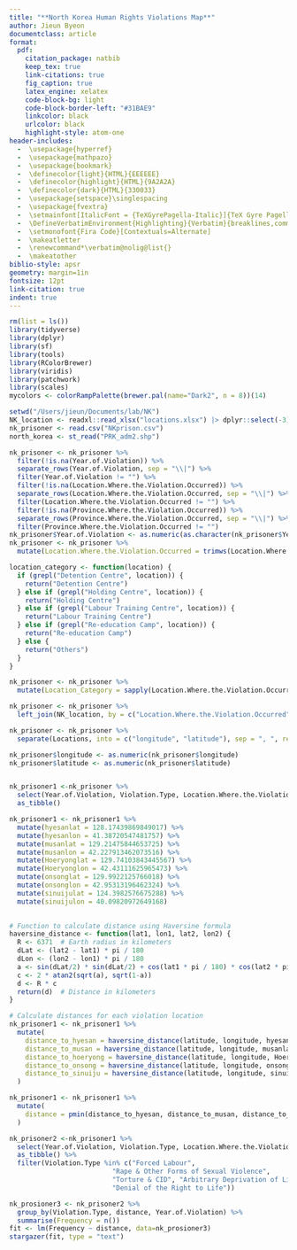 ```yaml
---
title: "**North Korea Human Rights Violations Map**"
author: Jieun Byeon
documentclass: article
format: 
  pdf:
    citation_package: natbib
    keep_tex: true
    link-citations: true
    fig_caption: true
    latex_engine: xelatex
    code-block-bg: light
    code-block-border-left: "#31BAE9"
    linkcolor: black
    urlcolor: black
    highlight-style: atom-one
header-includes:
  -  \usepackage{hyperref}
  -  \usepackage{mathpazo}
  -  \usepackage{bookmark}
  -  \definecolor{light}{HTML}{EEEEEE}
  -  \definecolor{highlight}{HTML}{9A2A2A}
  -  \definecolor{dark}{HTML}{330033}
  -  \usepackage{setspace}\singlespacing
  -  \usepackage{fvextra}
  -  \setmainfont[ItalicFont = {TeXGyrePagella-Italic}]{TeX Gyre Pagella}
  -  \DefineVerbatimEnvironment{Highlighting}{Verbatim}{breaklines,commandchars=\\\{\}}
  -  \setmonofont{Fira Code}[Contextuals=Alternate]
  -  \makeatletter
  -  \renewcommand*\verbatim@nolig@list{}
  -  \makeatother
biblio-style: apsr
geometry: margin=1in
fontsize: 12pt
link-citation: true
indent: true
---
```


```r
rm(list = ls())      
library(tidyverse)
library(dplyr)
library(sf)
library(tools)
library(RColorBrewer)
library(viridis)
library(patchwork)
library(scales)
mycolors <- colorRampPalette(brewer.pal(name="Dark2", n = 8))(14)
```

```r
setwd("/Users/jieun/Documents/lab/NK")
NK_location <- readxl::read_xlsx("locations.xlsx") |> dplyr::select(-3)
nk_prisoner <- read.csv("NKprison.csv")
north_korea <- st_read("PRK_adm2.shp")
```

```r
nk_prisoner <- nk_prisoner %>% 
  filter(!is.na(Year.of.Violation)) %>% 
  separate_rows(Year.of.Violation, sep = "\\|") %>%
  filter(Year.of.Violation != "") %>%
  filter(!is.na(Location.Where.the.Violation.Occurred)) %>% 
  separate_rows(Location.Where.the.Violation.Occurred, sep = "\\|") %>%
  filter(Location.Where.the.Violation.Occurred != "") %>%
  filter(!is.na(Province.Where.the.Violation.Occurred)) %>% 
  separate_rows(Province.Where.the.Violation.Occurred, sep = "\\|") %>%
  filter(Province.Where.the.Violation.Occurred != "")
nk_prisoner$Year.of.Violation <- as.numeric(as.character(nk_prisoner$Year.of.Violation))
nk_prisoner <- nk_prisoner %>%
  mutate(Location.Where.the.Violation.Occurred = trimws(Location.Where.the.Violation.Occurred))
```

```r
location_category <- function(location) {
  if (grepl("Detention Centre", location)) {
    return("Detention Centre")
  } else if (grepl("Holding Centre", location)) {
    return("Holding Centre")
  } else if (grepl("Labour Training Centre", location)) {
    return("Labour Training Centre")
  } else if (grepl("Re-education Camp", location)) {
    return("Re-education Camp")
  } else {
    return("Others")
  }
}

nk_prisoner <- nk_prisoner %>%
  mutate(Location_Category = sapply(Location.Where.the.Violation.Occurred, location_category))
```

```r
nk_prisoner <- nk_prisoner %>%
  left_join(NK_location, by = c("Location.Where.the.Violation.Occurred"))

nk_prisoner <- nk_prisoner %>%
  separate(Locations, into = c("longitude", "latitude"), sep = ", ", remove = FALSE)

nk_prisoner$longitude <- as.numeric(nk_prisoner$longitude)
nk_prisoner$latitude <- as.numeric(nk_prisoner$latitude)


nk_prisoner1 <-nk_prisoner %>%
  select(Year.of.Violation, Violation.Type, Location.Where.the.Violation.Occurred, Province.Where.the.Violation.Occurred,latitude, longitude) |> 
  as_tibble()
```

```r
nk_prisoner1 <- nk_prisoner1 %>%
  mutate(hyesanlat = 128.17439869849017) %>%
  mutate(hyesanlon = 41.38720547481757) %>%
  mutate(musanlat = 129.21475844653725) %>%
  mutate(musanlon = 42.227913462073516) %>%
  mutate(Hoeryonglat = 129.74103843445567) %>%
  mutate(Hoeryonglon = 42.43111625965473) %>%
  mutate(onsonglat = 129.9922125766018) %>%
  mutate(onsonglon = 42.95313196462324) %>%
  mutate(sinuijulat = 124.3982576675288) %>%
  mutate(sinuijulon = 40.09820972649168)
  
```

```r
# Function to calculate distance using Haversine formula
haversine_distance <- function(lat1, lon1, lat2, lon2) {
  R <- 6371  # Earth radius in kilometers
  dLat <- (lat2 - lat1) * pi / 180
  dLon <- (lon2 - lon1) * pi / 180
  a <- sin(dLat/2) * sin(dLat/2) + cos(lat1 * pi / 180) * cos(lat2 * pi / 180) * sin(dLon/2) * sin(dLon/2)
  c <- 2 * atan2(sqrt(a), sqrt(1-a))
  d <- R * c
  return(d)  # Distance in kilometers
}

# Calculate distances for each violation location
nk_prisoner1 <- nk_prisoner1 %>%
  mutate(
    distance_to_hyesan = haversine_distance(latitude, longitude, hyesanlat, hyesanlon),
    distance_to_musan = haversine_distance(latitude, longitude, musanlat, musanlon),
    distance_to_hoeryong = haversine_distance(latitude, longitude, Hoeryonglat, Hoeryonglon),
    distance_to_onsong = haversine_distance(latitude, longitude, onsonglat, onsonglon),
    distance_to_sinuiju = haversine_distance(latitude, longitude, sinuijulat, sinuijulon)
  )

nk_prisoner1 <- nk_prisoner1 %>%
  mutate(
    distance = pmin(distance_to_hyesan, distance_to_musan, distance_to_hoeryong, distance_to_onsong,  distance_to_sinuiju)
  )

nk_prisoner2 <-nk_prisoner1 %>%
  select(Year.of.Violation, Violation.Type, Location.Where.the.Violation.Occurred, Province.Where.the.Violation.Occurred, distance) |> 
  as_tibble() %>%
  filter(Violation.Type %in% c("Forced Labour", 
                          "Rape & Other Forms of Sexual Violence", 
                          "Torture & CID", "Arbitrary Deprivation of Liberty", 
                          "Denial of the Right to Life"))

```

```r
nk_prosioner3 <- nk_prisoner2 %>%
  group_by(Violation.Type, distance, Year.of.Violation) %>%
  summarise(Frequency = n())
fit <- lm(Frequency ~ distance, data=nk_prosioner3)
stargazer(fit, type = "text")
```



